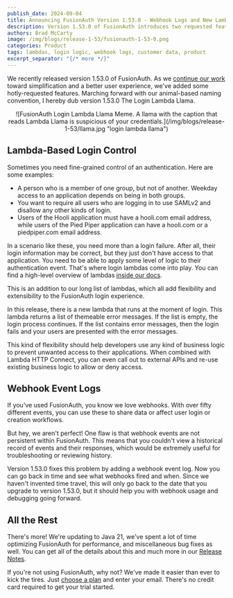 ```yaml
---
publish_date: 2024-09-04
title: Announcing FusionAuth Version 1.53.0 - Webhook Logs and New Lambdas
description: Version 1.53.0 of FusionAuth introduces two requested features. You can now see a history of webhooks and their statuses, and logins now have more logic.
authors: Brad McCarty
image: /img/blogs/release-1-53/fusionauth-1-53-0.png
categories: Product
tags: lambdas, login logic, webhook logs, customer data, product
excerpt_separator: "{/* more */}"
---
```


We recently released version 1.53.0 of FusionAuth. As we [continue our work](/blog/fusionauth-inc-5000-2024) toward simplification and a better user experience, we've added some hotly-requested features. Marching forward with our animal-based naming convention, I hereby dub version 1.53.0 The Login Lambda Llama.

<center>
![FusionAuth Login Lambda Llama Meme. A llama with the caption that reads Lambda Llama is suspicious of your credentials.](/img/blogs/release-1-53/llama.jpg "login lambda llama")
</center>

## Lambda-Based Login Control

Sometimes you need fine-grained control of an authentication. Here are some examples:

- A person who is a member of one group, but not of another. Weekday access to an application depends on being in both groups.
- You want to require all users who are logging in to use SAMLv2 and disallow any other kinds of login.
- Users of the Hooli application must have a hooli.com email address, while users of the Pied Piper application can have a hooli.com or a piedpiper.com email address.

In a scenario like these, you need more than a login failure. After all, their login information may be correct, but they just don't have access to that application. You need to be able to apply some level of logic to their authentication event. That's where login lambdas come into play. You can find a high-level overview of lambdas [inside our docs](/docs/extend/code/lambdas/).

This is an addition to our long list of lambdas, which all add flexibility and extensibility to the FusionAuth login experience.

In this release, there is a new lambda that runs at the moment of login. This lambda returns a list of themeable error messages. If the list is empty, the login process continues. If the list contains error messages, then the login fails and your users are presented with the error messages.

This kind of flexibility should help developers use any kind of business logic to prevent unwanted access to their applications. When combined with Lambda HTTP Connect, you can even call out to external APIs and re-use existing business logic to allow or deny access.

## Webhook Event Logs

If you've used FusionAuth, you know we love webhooks. With over fifty different events, you can use these to share data or affect user login or creation workflows.

But hey, we aren't perfect! One flaw is that webhook events are not persistent within FusionAuth. This means that you couldn't view a historical record of events and their responses, which would be extremely useful for troubleshooting or reviewing history.

Version 1.53.0 fixes this problem by adding a webhook event log. Now you can go back in time and see what webhooks fired and when. Since we haven't invented time travel, this will only go back to the date that you upgrade to version 1.53.0, but it should help you with webhook usage and debugging going forward.

## All the Rest

There's more! We're updating to Java 21, we've spent a lot of time optimizing FusionAuth for performance, and miscellaneous bug fixes as well. You can get all of the details about this and much more in our [Release Notes](docs/release-notes/).

If you're not using FusionAuth, why not? We've made it easier than ever to kick the tires. Just [choose a plan](/pricing) and enter your email. There's no credit card required to get your trial started.
